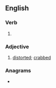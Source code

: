 ==English==

===Verb===
{{head|en|verb form}}

# {{en-past of|grimace}}

===Adjective===
{{en-adj}}

# [[distorted]]; [[crabbed]]

{{Webster 1913}}

===Anagrams===
* {{anagrams|en|decigram}}